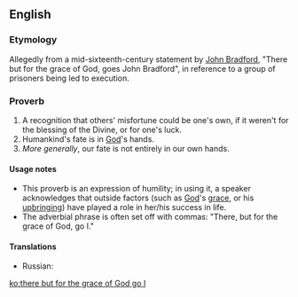 ==English==

===Etymology===
Allegedly from a mid-sixteenth-century statement by [[w:John Bradford|John Bradford]], "There but for the grace of God, goes John Bradford", in reference to a group of prisoners being led to execution.

===Proverb===
{{head|en|proverb|head=[[there]] [[but]] [[for]] [[the]] [[grace]] [[of]] [[God]] [[go]] [[I]]}}

# A recognition that others' misfortune could be one's own, if it weren't for the blessing of the Divine, or for one's luck.
# Humankind's fate is in [[God]]'s hands.
# ''More generally'', our fate is not entirely in our own hands.

====Usage notes====
* This proverb is an expression of humility; in using it, a speaker acknowledges that outside factors (such as [[God]]'s [[grace]], or his [[upbringing]]) have played a role in her/his success in life.
* The adverbial phrase is often set off with commas: "There, but for the grace of God, go I."

====Translations====
{{trans-top|man's fate is in God's hands}}
* Russian: {{t|ru|все под Богом хо́дим|tr=}}
{{trans-mid}}
{{trans-bottom}}

[[ko:there but for the grace of God go I]]